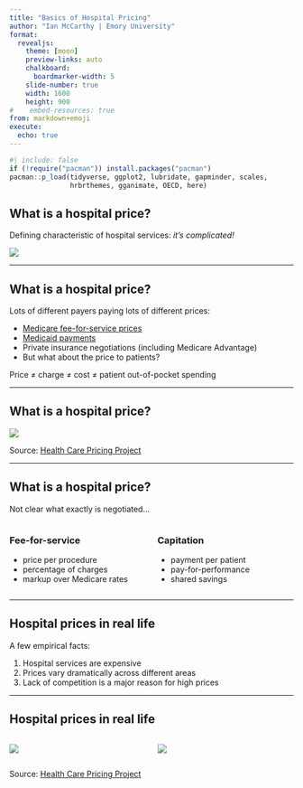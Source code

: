 ```yaml
---
title: "Basics of Hospital Pricing"
author: "Ian McCarthy | Emory University"
format: 
  revealjs:
    theme: [moon]
    preview-links: auto
    chalkboard:
      boardmarker-width: 5
    slide-number: true
    width: 1600
    height: 900    
#    embed-resources: true
from: markdown+emoji
execute: 
  echo: true
---
```


```r
#| include: false
if (!require("pacman")) install.packages("pacman")
pacman::p_load(tidyverse, ggplot2, lubridate, gapminder, scales,
               hrbrthemes, gganimate, OECD, here)
```


## What is a hospital price?

Defining characteristic of hospital services: *it's complicated!*

::: {.fragment}
![](pics/BillExample.jpg)
:::


---

## What is a hospital price?

Lots of different payers paying lots of different prices:

- [Medicare fee-for-service prices](https://www.cms.gov/Outreach-and-Education/Medicare-Learning-Network-MLN/MLNProducts/Downloads/AcutePaymtSysfctsht.pdf)
- [Medicaid payments](https://www.kff.org/report-section/understanding-medicaid-hospital-payments-and-the-impact-of-recent-policy-changes-issue-brief/)
- Private insurance negotiations (including Medicare Advantage)
- But what about the price to patients?

::: {.fragment}
Price $\neq$ charge $\neq$ cost $\neq$ patient out-of-pocket spending
:::

---

## What is a hospital price?

![](pics/DifferentPrices.jpg)

::: {.aside}
Source: [Health Care Pricing Project](https://healthcarepricingproject.org/)
:::

---

## What is a hospital price?
Not clear what exactly is negotiated...

:::: {.columns}

::: {.column width="50%"}
### Fee-for-service

- price per procedure
- percentage of charges
- markup over Medicare rates

:::

::: {.column width="50%"}
### Capitation

- payment per patient
- pay-for-performance
- shared savings
:::

::::

---

## Hospital prices in real life

A few empirical facts:

1. Hospital services are expensive
2. Prices vary dramatically across different areas
3. Lack of competition is a major reason for high prices

---

## Hospital prices in real life

:::: {.columns}

::: {.column width="50%"}
![](pics/HC_var_withinmkt_hip_ga_atlanta.png)
:::

::: {.column width="50%"}
![](pics/HC_var_withinmkt_kmri_ga_atlanta.png)
:::

::::

::: {.aside}
Source: [Health Care Pricing Project](https://healthcarepricingproject.org/)
:::

